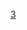 {{Routemap
|inline=<includeonly>yes</includeonly>
|title=济南轨道交通3号线
|title-bg={{济南轨道交通颜色|3}}
|map=
-startCollapsible-collapsed-replace
\\uextCONTg~~ ~~ ~~ ~~{{rmri|u}}3号线二期 (建设中)
\\uextKBHFa\FLUG~~ ~~[[遥墙机场站]]
\uextBHF~~ ~~[[机场南站 (济南地铁)|机场南站]]
\uextBHF~~ ~~[[临港站]]
\WASSERq\uextSTR!~WASSERq\WASSERq~~ ~~ ~~ ~~小清河
\uextBHF~~ ~~[[向阳站]]
\uextBHF~~ ~~[[川流站]]                                      
\uextBHF~~ ~~[[稻香路站]]
-endCollapsible
\uextSTR\uKDSTa~~ ~~济南东车辆段
\uextSTR\utSTRa
\uxtKRWg+l\utKRWr
utBHF~~21592m~~[[滩头站]]
\CONTgq\utSTR!~STRq!~lINT\CONTfq\LDER~~18971m~~[[济南东站 (济南地铁)|济南东站站]]~~ ~~[[济青高速铁路|济青高铁]]
uetBHF~~17730m~~[[裴家营站]]~~暂缓开通
utBHF~~14417m~~[[王舍人站]]
utBHF~~12328m~~[[张马屯站]]
vCONTgq\utSTR!~vSTRq\vCONTfq~~ ~~ ~~ ~~{{BSsplit|[[胶济线]]|[[胶济客运专线]]}}
tCONTgq yellow\utSTR!~tSTRq yellow!~lINT\tCONTfq yellow~~9966m~~[[八涧堡站]]~~换乘[[济南轨道交通2号线|<font color={{济南轨道交通颜色|2}}>█</font color>2号线]]~~{{rmr|Licon=L|[[王府庄站]]|[[彭家庄站]]|Ricon=R}}
utBHF~~8965m~~[[花园东路站]]
utBHF~~6796m~~[[丁家庄站]]
utBHF~~5776m~~[[礼耕路站]]
utBHF~~4875m~~[[奥体中心站 (济南市)|奥体中心站]]
utBHF~~3696m~~[[龙奥大厦站]]
utBHF~~1717m~~[[孟家庄站]]
utKRW+l\utKRWgr\
utSTRe\utKBHFe\~~0m~~[[龙洞站]]
uKDSTe\\~~ ~~龙洞停车场

|map2-title = 图例
|map2 =
\STRq fuchsia~~[[济南轨道交通1号线|1号线]]
\STRq yellow~~[[济南轨道交通2号线|2号线]]
\uSTRq~~[[济南轨道交通2号线|3号线]]
|bottom={{navbar|济南轨道交通3号线RDT}}
}}<noinclude>
{{rdt intro|[[济南轨道交通3号线]]}}
[[Category:济南轨道交通RDT|3]]
</noinclude>